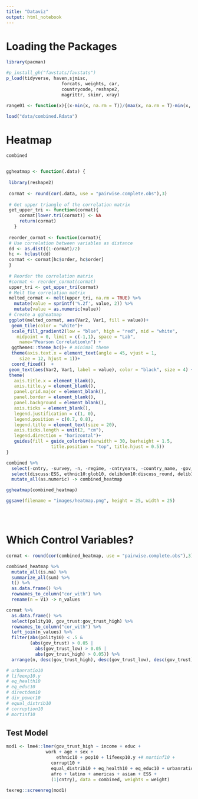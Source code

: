 ```yaml
---
title: "Dataviz"
output: html_notebook
---
```



# Loading the Packages

```r
library(pacman)

#p_install_gh("favstats/favstats")
p_load(tidyverse, haven,sjmisc,
                     forcats, weights, car,
                     countrycode, reshape2, 
                     magrittr, skimr, xray)

range01 <- function(x){(x-min(x, na.rm = T))/(max(x, na.rm = T)-min(x, na.rm = T))}

load("data/combined.Rdata")
```

# Heatmap

```r
combined


ggheatmap <- function(.data) {
  
 library(reshape2)
 
 cormat <- round(cor(.data, use = "pairwise.complete.obs"),3)
 
 # Get upper triangle of the correlation matrix
 get_upper_tri <- function(cormat){
     cormat[lower.tri(cormat)] <- NA
     return(cormat)
   }
 
 reorder_cormat <- function(cormat){
 # Use correlation between variables as distance
 dd <- as.dist((1-cormat)/2)
 hc <- hclust(dd)
 cormat <- cormat[hc$order, hc$order]
 }
 
 # Reorder the correlation matrix
 #cormat <- reorder_cormat(cormat)
 upper_tri <- get_upper_tri(cormat)
 # Melt the correlation matrix
 melted_cormat <- melt(upper_tri, na.rm = TRUE) %>% 
   mutate(value = sprintf('%.2f', value, 2)) %>% 
   mutate(value = as.numeric(value))
 # Create a ggheatmap
 ggplot(melted_cormat, aes(Var2, Var1, fill = value))+
  geom_tile(color = "white")+
  scale_fill_gradient2(low = "blue", high = "red", mid = "white", 
    midpoint = 0, limit = c(-1,1), space = "Lab", 
     name="Pearson Correlation\n") +
  ggthemes::theme_hc()+ # minimal theme
  theme(axis.text.x = element_text(angle = 45, vjust = 1, 
     size = 12, hjust = 1))+
  coord_fixed()  + 
 geom_text(aes(Var2, Var1, label = value), color = "black", size = 4) +
 theme(
   axis.title.x = element_blank(),
   axis.title.y = element_blank(),
   panel.grid.major = element_blank(),
   panel.border = element_blank(),
   panel.background = element_blank(),
   axis.ticks = element_blank(),
   legend.justification = c(1, 0),
   legend.position = c(0.7, 0.8),
   legend.title = element_text(size = 20),
   axis.ticks.length = unit(2, "cm"),
   legend.direction = "horizontal")+
   guides(fill = guide_colorbar(barwidth = 30, barheight = 1.5,
                 title.position = "top", title.hjust = 0.5))
}

combined %>% 
  select(-cntry, -survey, -n, -regime, -cntryears, -country_name, -gov_trust2) %>% 
  select(discuss:ESS, ethnic10:glob10, delibdem10:discuss_round, delib10:engage10, gov_trust, gov_trust_low, gov_trust_high) %>% 
  mutate_all(as.numeric) -> combined_heatmap

ggheatmap(combined_heatmap)

ggsave(filename = "images/heatmap.png", height = 25, width = 25)





```

# Which Control Variables?

```r
cormat <- round(cor(combined_heatmap, use = "pairwise.complete.obs"),3)

combined_heatmap %>% 
  mutate_all(is.na) %>% 
  summarize_all(sum) %>% 
  t() %>% 
  as.data.frame() %>% 
  rownames_to_column("cor_with") %>% 
  rename(n = V1) -> n_values

cormat %>% 
  as.data.frame() %>% 
  select(polity10, gov_trust:gov_trust_high) %>% 
  rownames_to_column("cor_with") %>% 
  left_join(n_values) %>% 
  filter(abs(polity10) < .5 &
         (abs(gov_trust) > 0.05 | 
           abs(gov_trust_low) > 0.05 | 
           abs(gov_trust_high) > 0.05)) %>% 
  arrange(n, desc(gov_trust_high), desc(gov_trust_low), desc(gov_trust))

# urbanratio10
# lifeexp10.y
# eq_health10
# eq_educ10
# directdem10
# div_power10
# equal_distrib10
# corruption10
# mortinf10
```

## Test Model

```r
mod1 <- lme4::lmer(gov_trust_high ~ income + educ + 
               work + age + sex +
                   ethnic10 + pop10 + lifeexp10.y +# mortinf10 + 
                 corrupt10 +
                 equal_distrib10 + eq_health10 + eq_educ10 + urbanratio10 +
                 afro + latino + americas + asian + ESS +
                 (1|cntry), data = combined, weights = weight)

texreg::screenreg(mod1)
```

